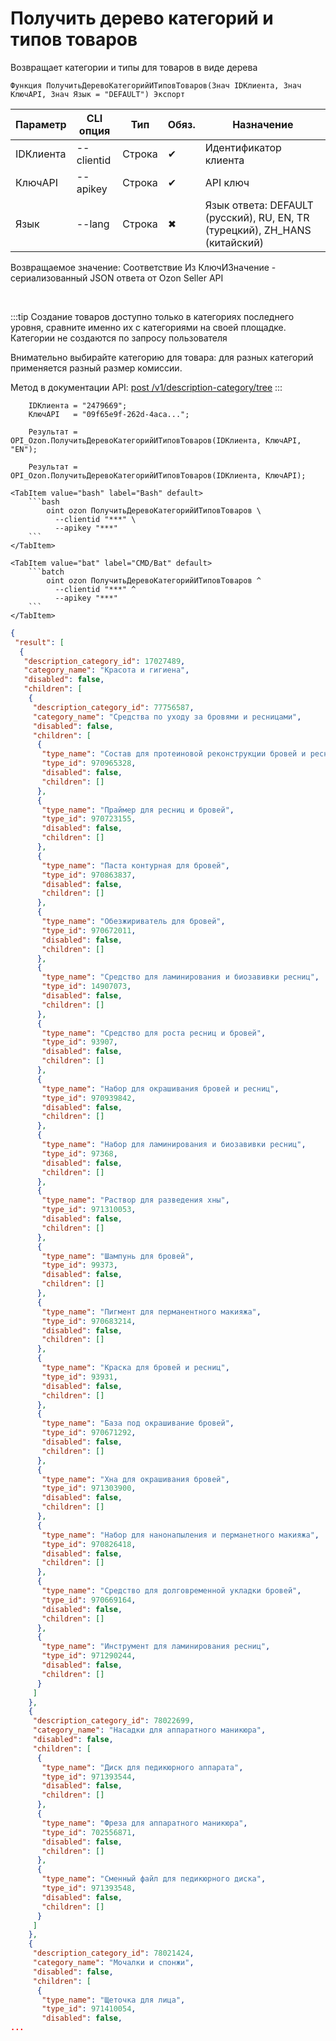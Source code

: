 ﻿---
sidebar_position: 1
description: Получить дерево категорий и типов товаров и другие функции для работы с Ozon в Открытом пакете интеграций - бесплатной open-source библиотеке интеграций для 1С:Предприятие 8, OneScript и CLI
keywords: [1C, 1С, 1С:Предприятие, 1С:Предприятие 8.3, API, Интеграция, Сервисы, Обмен, OneScript, CLI, Ozon]
---


# Получить дерево категорий и типов товаров
 Возвращает категории и типы для товаров в виде дерева



`Функция ПолучитьДеревоКатегорийИТиповТоваров(Знач IDКлиента, Знач КлючAPI, Знач Язык = "DEFAULT") Экспорт`

  | Параметр | CLI опция | Тип | Обяз. | Назначение |
  |-|-|-|-|-|
  | IDКлиента | --clientid | Строка | &#x2714; | Идентификатор клиента |
  | КлючAPI | --apikey | Строка | &#x2714; | API ключ |
  | Язык | --lang | Строка | &#x2716; | Язык ответа: DEFAULT (русский), RU, EN, TR (турецкий), ZH_HANS (китайский) |

  
  Возвращаемое значение:   Соответствие Из КлючИЗначение - сериализованный JSON ответа от Ozon Seller API

<br/>

:::tip
Создание товаров доступно только в категориях последнего уровня, сравните именно их с категориями на своей площадке. Категории не создаются по запросу пользователя

Внимательно выбирайте категорию для товара: для разных категорий применяется разный размер комиссии.

Метод в документации API: [post /v1/description-category/tree](https://docs.ozon.ru/api/seller/#operation/DescriptionCategoryAPI_GetTree)
:::
<br/>


```bsl title="Пример использования для 1С:Предприятие/OneScript"
    IDКлиента = "2479669";
    КлючAPI   = "09f65e9f-262d-4aca...";

    Результат = OPI_Ozon.ПолучитьДеревоКатегорийИТиповТоваров(IDКлиента, КлючAPI, "EN");

    Результат = OPI_Ozon.ПолучитьДеревоКатегорийИТиповТоваров(IDКлиента, КлючAPI);
```
    

 <Tabs>
  
    <TabItem value="bash" label="Bash" default>
        ```bash
            oint ozon ПолучитьДеревоКатегорийИТиповТоваров \
              --clientid "***" \
              --apikey "***"
        ```
    </TabItem>
  
    <TabItem value="bat" label="CMD/Bat" default>
        ```batch
            oint ozon ПолучитьДеревоКатегорийИТиповТоваров ^
              --clientid "***" ^
              --apikey "***"
        ```
    </TabItem>
</Tabs>


```json title="Результат"
{
 "result": [
  {
   "description_category_id": 17027489,
   "category_name": "Красота и гигиена",
   "disabled": false,
   "children": [
    {
     "description_category_id": 77756587,
     "category_name": "Средства по уходу за бровями и ресницами",
     "disabled": false,
     "children": [
      {
       "type_name": "Состав для протеиновой реконструкции бровей и ресниц",
       "type_id": 970965328,
       "disabled": false,
       "children": []
      },
      {
       "type_name": "Праймер для ресниц и бровей",
       "type_id": 970723155,
       "disabled": false,
       "children": []
      },
      {
       "type_name": "Паста контурная для бровей",
       "type_id": 970863837,
       "disabled": false,
       "children": []
      },
      {
       "type_name": "Обезжириватель для бровей",
       "type_id": 970672011,
       "disabled": false,
       "children": []
      },
      {
       "type_name": "Средство для ламинирования и биозавивки ресниц",
       "type_id": 14907073,
       "disabled": false,
       "children": []
      },
      {
       "type_name": "Средство для роста ресниц и бровей",
       "type_id": 93907,
       "disabled": false,
       "children": []
      },
      {
       "type_name": "Набор для окрашивания бровей и ресниц",
       "type_id": 970939842,
       "disabled": false,
       "children": []
      },
      {
       "type_name": "Набор для ламинирования и биозавивки ресниц",
       "type_id": 97368,
       "disabled": false,
       "children": []
      },
      {
       "type_name": "Раствор для разведения хны",
       "type_id": 971310053,
       "disabled": false,
       "children": []
      },
      {
       "type_name": "Шампунь для бровей",
       "type_id": 99373,
       "disabled": false,
       "children": []
      },
      {
       "type_name": "Пигмент для перманентного макияжа",
       "type_id": 970683214,
       "disabled": false,
       "children": []
      },
      {
       "type_name": "Краска для бровей и ресниц",
       "type_id": 93931,
       "disabled": false,
       "children": []
      },
      {
       "type_name": "База под окрашивание бровей",
       "type_id": 970671292,
       "disabled": false,
       "children": []
      },
      {
       "type_name": "Хна для окрашивания бровей",
       "type_id": 971303900,
       "disabled": false,
       "children": []
      },
      {
       "type_name": "Набор для нанонапыления и перманетного макияжа",
       "type_id": 970826418,
       "disabled": false,
       "children": []
      },
      {
       "type_name": "Средство для долговременной укладки бровей",
       "type_id": 970669164,
       "disabled": false,
       "children": []
      },
      {
       "type_name": "Инструмент для ламинирования ресниц",
       "type_id": 971290244,
       "disabled": false,
       "children": []
      }
     ]
    },
    {
     "description_category_id": 78022699,
     "category_name": "Насадки для аппаратного маникюра",
     "disabled": false,
     "children": [
      {
       "type_name": "Диск для педикюрного аппарата",
       "type_id": 971393544,
       "disabled": false,
       "children": []
      },
      {
       "type_name": "Фреза для аппаратного маникюра",
       "type_id": 702556871,
       "disabled": false,
       "children": []
      },
      {
       "type_name": "Сменный файл для педикюрного диска",
       "type_id": 971393548,
       "disabled": false,
       "children": []
      }
     ]
    },
    {
     "description_category_id": 78021424,
     "category_name": "Мочалки и спонжи",
     "disabled": false,
     "children": [
      {
       "type_name": "Щеточка для лица",
       "type_id": 971410054,
       "disabled": false,
...
```
